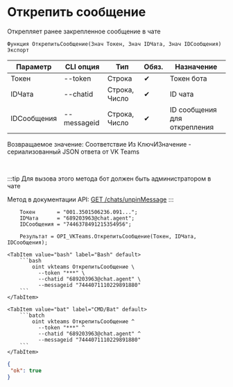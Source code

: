 ﻿---
sidebar_position: 10
---


# Открепить сообщение
 Открепляет ранее закрепленное сообщение в чате



`Функция ОткрепитьСообщение(Знач Токен, Знач IDЧата, Знач IDСообщения) Экспорт`

  | Параметр | CLI опция | Тип | Обяз. | Назначение |
  |-|-|-|-|-|
  | Токен | --token | Строка | &#x2714; | Токен бота |
  | IDЧата | --chatid | Строка, Число | &#x2714; | ID чата |
  | IDСообщения | --messageid | Строка, Число | &#x2714; | ID сообщения для открепления |

  
  Возвращаемое значение:   Соответствие Из КлючИЗначение - сериализованный JSON ответа от VK Teams

<br/>

:::tip
Для вызова этого метода бот должен быть администратором в чате

Метод в документации API: [GET /chats/unpinMessage](https://teams.vk.com/botapi/#/chats/get_chats_unpinMessage)
:::
<br/>


```bsl title="Пример использования для 1С:Предприятие/OneScript"
    Токен       = "001.3501506236.091...";
    IDЧата      = "689203963@chat.agent";
    IDСообщения = "7446378491215354956";

    Результат = OPI_VKTeams.ОткрепитьСообщение(Токен, IDЧата, IDСообщения);
```
    

 <Tabs>
  
    <TabItem value="bash" label="Bash" default>
        ```bash
            oint vkteams ОткрепитьСообщение \
              --token "***" \
              --chatid "689203963@chat.agent" \
              --messageid "7444071110229891880"
        ```
    </TabItem>
  
    <TabItem value="bat" label="CMD/Bat" default>
        ```batch
            oint vkteams ОткрепитьСообщение ^
              --token "***" ^
              --chatid "689203963@chat.agent" ^
              --messageid "7444071110229891880"
        ```
    </TabItem>
</Tabs>


```json title="Результат"
{
 "ok": true
}
```
